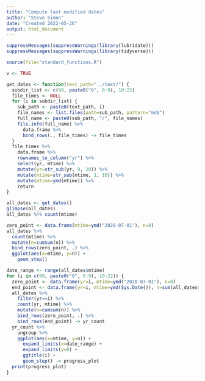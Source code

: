 ```yaml
---
title: "Compute last modified dates"
author: "Steve Simon"
date: "Created 2022-05-26"
output: html_document
---
```


```r
suppressMessages(suppressWarnings(library(lubridate)))
suppressMessages(suppressWarnings(library(tidyverse)))

source(file="standard_functions.R")

v <- TRUE
```

```r
get_dates <- function(text_path="../text/") {
  subdir_list <- c(99, paste0("0", 0:9), 10:22)
  file_times <- NULL
  for (i in subdir_list) {
    sub_path <- paste0(text_path, i)
    file_names <- list.files(path=sub_path, pattern="md$")
    full_name <- paste0(sub_path, "/", file_names)
    file.info(full_name) %>% 
      data.frame %>%
      bind_rows(., file_times) -> file_times
  }
  file_times %>%
    data.frame %>%
    rownames_to_column("yr") %>%
    select(yr, mtime) %>%
    mutate(yr=str_sub(yr, 9, 10)) %>%
    mutate(mtime=str_sub(mtime, 1, 10)) %>%
    mutate(mtime=ymd(mtime)) %>%
    return
}
```

```r
all_dates <- get_dates()
glimpse(all_dates)
all_dates %>% count(mtime)
```

```r
zero_point <- data.frame(mtime=ymd("2020-07-01"), n=0)
all_dates %>%
  count(mtime) %>%
  mutate(n=cumsum(n)) %>%
  bind_rows(zero_point, .) %>%
  ggplot(aes(x=mtime, y=n)) +
    geom_step()
```

```r
date_range <- range(all_dates$mtime)
for (i in c(99, paste0("0", 0:9), 10:22)) {
  zero_point <- data.frame(yr=i, mtime=ymd("2020-07-01"), n=0)
  end_point <- data.frame(yr=i, mtime=ymd(Sys.Date()), n=sum(all_dates$yr==i))
  all_dates %>%
    filter(yr==i) %>%
    count(yr, mtime) %>%
    mutate(n=cumsum(n)) %>%
    bind_rows(zero_point, .) %>%
    bind_rows(end_point) -> yr_count
  yr_count %>%
    ungroup %>%
    ggplot(aes(x=mtime, y=n)) +
      expand_limits(x=date_range) + 
      expand_limits(y=0) + 
      ggtitle(i) +
      geom_step() -> progress_plot
  print(progress_plot)
}
```
